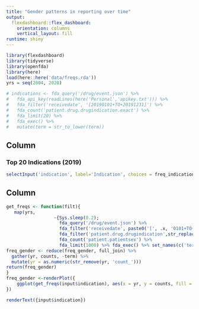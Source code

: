```yaml
---
title: "Gender patterns in reporting over time"
output: 
  flexdashboard::flex_dashboard:
    orientation: columns
    vertical_layout: fill
runtime: shiny
---
```


```r
library(flexdashboard)
library(tidyverse)
library(openfda)
library(here)
load(here::here('data/freqs.rda'))
yrs = seq(2004, 2020)

# indications <- fda_query('/drug/event.json') %>% 
#   fda_api_key(readLines(here('Personal','apikey.txt'))) %>% 
#   fda_filter('receivedate', '[20190101+TO+20191231]') %>% 
#   fda_count('patient.drug.drugindication.exact') %>% 
#   fda_limit(20) %>% 
#   fda_exec() %>% 
#   mutate(term = str_to_lower(term))
```

Column {.sidebar}
-----------------------------------------------------------------------

### Top 20 Indications (2019)

```r
selectInput('indication', label='Indication', choices = freq_indications$term, selected='hypertension')
```

Column
-----------------------------------------------------------------------

```r
get_freqs <- function(filt){
   map(yrs,
                  ~{Sys.sleep(0.2);
                    fda_query('/drug/event.json') %>% 
                    fda_filter('receivedate', paste0('[', .x, '0101+TO+',.x,'1231]')) %>% 
                    fda_filter('patient.drug.drugindication',str_replace_all(filt, ' ', '+')) %>% 
                    fda_count('patient.patientsex') %>% 
                    fda_limit(1000) %>% fda_exec() %>% set_names(c('term',paste('count', .x, sep='_')))})
freq_gender <- reduce(freq_gender, full_join) %>% 
  gather(yr, counts, -term) %>% 
  mutate(yr = as.numeric(str_remove(yr, 'count_')))
return(freq_gender)
}
freq_gender <-renderPlot({
    ggplot(get_freqs(input$indication), aes(x = yr, y = counts, fill = term)) + geom_bar(stat='identity', position = 'fill')
})

renderText({input$indication})
```

